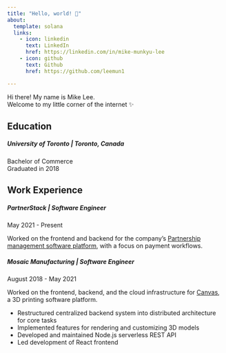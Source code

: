 ```yaml
---
title: "Hello, world! 👋"
about:
  template: solana
  links:
    - icon: linkedin
      text: LinkedIn
      href: https://linkedin.com/in/mike-munkyu-lee
    - icon: github
      text: Github
      href: https://github.com/leemun1

---
```


Hi there! My name is Mike Lee.<br>
Welcome to my little corner of the internet ✨

## Education

##### **University of Toronto** | Toronto, Canada
Bachelor of Commerce<br>
Graduated in 2018

## Work Experience

##### **PartnerStack** | Software Engineer
May 2021 - Present

Worked on the frontend and backend for the company's [Partnership management software platform](https://partnerstack.com/platform/platform-demo-video), with a focus on payment workflows.

##### **Mosaic Manufacturing** | Software Engineer
August 2018 - May 2021

Worked on the frontend, backend, and the cloud infrastructure for [Canvas](https://www.mosaicmfg.com/pages/canvas), a 3D printing software platform.

- Restructured centralized backend system into distributed architecture for core tasks
- Implemented features for rendering and customizing 3D models
- Developed and maintained Node.js serverless REST API
- Led development of React frontend